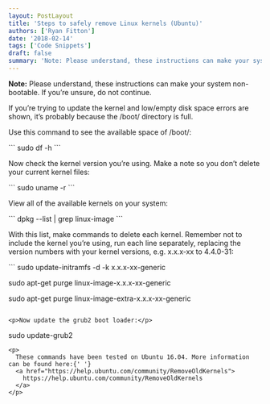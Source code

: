 ```yaml
---
layout: PostLayout
title: 'Steps to safely remove Linux kernels (Ubuntu)'
authors: ['Ryan Fitton']
date: '2018-02-14'
tags: ['Code Snippets']
draft: false
summary: 'Note: Please understand, these instructions can make your system non-bootable. If you&amp;#8217;re unsure, do not continue. If you&amp;#8217;re trying to update the kernel and low/empty disk space errors are shown, it&amp;#8217;s probably because the /boot/ directory is full. Use this command to see the available space of /boot/: sudo df -h Now check the kernel [&amp;hellip;]'
---
```


<p>
  <strong>Note:</strong> Please understand, these instructions can make your system non-bootable. If
  you&#8217;re unsure, do not continue.
</p>
<p>
  If you&#8217;re trying to update the kernel and low/empty disk space errors are shown, it&#8217;s
  probably because the /boot/ directory is full.
</p>
<p>Use this command to see the available space of /boot/:</p>
``` sudo df -h ```
<p>
  Now check the kernel version you&#8217;re using. Make a note so you don&#8217;t delete your
  current kernel files:
</p>
``` sudo uname -r ```
<p>View all of the available kernels on your system:</p>
``` dpkg --list | grep linux-image ```
<p>
  With this list, make commands to delete each kernel. Remember not to include the kernel
  you&#8217;re using, run each line separately, replacing the version numbers with your kernel
  versions, e.g. x.x.x-xx to 4.4.0-31:
</p>
``` sudo update-initramfs -d -k x.x.x-xx-generic

sudo apt-get purge linux-image-x.x.x-xx-generic

sudo apt-get purge linux-image-extra-x.x.x-xx-generic

```

<p>Now update the grub2 boot loader:</p>
```

sudo update-grub2

```
<p>
  These commands have been tested on Ubuntu 16.04. More information can be found here:{' '}
  <a href="https://help.ubuntu.com/community/RemoveOldKernels">
    https://help.ubuntu.com/community/RemoveOldKernels
  </a>
</p>
```
